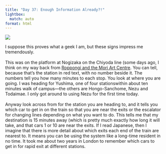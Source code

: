 ```yaml
---
title: "Day 37: Enough Information Already?!"
lightbox:
  match: auto
format: html
---
```


![](../images/20120526230544_dsc01757.jpg){group="all-the-pictures"}

I suppose this proves what a geek I am, but these signs impress me tremendously.<br><br>This was on the platform at Nogizaka on the Chiyoda line (some days ago, I think on my way back from [Roppongi and the Mori Art Centre](22-day-23-to-infinity-and-beyond.qmd).  You can tell, because that's the station in red text, with no number beside it.  The numbers tell you how many minutes to each stop.  You look at where you are going. I was heading for Yushima, one of four stationswithin about ten minutes walk of campus&mdash;the others are Hongo-Sanchome, Nezu and Todaimae.  I only got around to using Nezu for the first time today.  <br><br>Anyway look across from for the station you are heading to, and it tells you which car to get in on the train so that you are near the exits or the escalator for changing lines depending on what you want to do.  This tells me that my destination is 15 minutes away (which is pretty much exactly how long it will take, and that cars 1 or 10 are near the exits.  If I read Japanese, then I imagine that there is more detail about which exits each end of the train are nearest to.  It means you can be using the system like a long-time resident in no time.  It took me about two years in London to remember which cars to get in for rapid exit at different stations.
